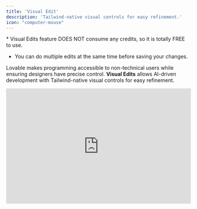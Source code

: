 ```yaml
---
title: 'Visual Edit'
description: 'Tailwind-native visual controls for easy refinement.'
icon: "computer-mouse"
---
```



<Info>
  * Visual Edits feature DOES NOT consume any credits, so it is totally FREE to use.&#x20;

  * You can do multiple edits at the same time before saving your changes.
</Info>

Lovable makes programming accessible to non-technical users while ensuring designers have precise control. **Visual Edits** allows AI-driven development with Tailwind-native visual controls for easy refinement.

<iframe width="100%" height="315" src="https://www.youtube.com/embed/3FrKcqDGfe0?si=8tN6rN9pFdRUfo6x" title="YouTube video player" frameborder="0" allow="accelerometer; autoplay; clipboard-write; encrypted-media; gyroscope; picture-in-picture; web-share" referrerpolicy="strict-origin-when-cross-origin" allowfullscreen />

## How It Works

<Tip>
  **Keyboard shortcut**

  * Option + s on Mac

  * Alt + s on PC
</Tip>

* **Activate** the tool from the editor toolbar.

* **Hover & Click** on UI elements (buttons, text, images) to edit.

* **Modify Attributes** like text, colors, layout, font weights, and image sizes.

* **Select Parent Elements** for structural changes.

* **Use AI-Powered Prompts** for complex adjustments.

* **Preview in Real-Time** and save when satisfied.

This streamlines UI refinements, combining AI assistance with manual precision.

<iframe width="100%" height="315" src="https://www.youtube.com/embed/b-O7Ew0Q2ig?si=qnEZvVf9PZ0prOZM" title="YouTube video player" frameborder="0" allow="accelerometer; autoplay; clipboard-write; encrypted-media; gyroscope; picture-in-picture; web-share" referrerpolicy="strict-origin-when-cross-origin" allowfullscreen />

[This is the technical background](https://x.com/emilahlback/status/1894488375517671795) of what went into building this feature.